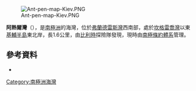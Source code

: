 [[Image:Ant-pen-map-Kiev.PNG|thumb]]

{{Coord|65|4|S|63|35|W|source:GNIS|display=title}}

'''阿熱爾灣'''（{{lang-en|Azure Cove}}），是[[南極洲|南極洲]]的海灣，位於[[弗蘭德雷斯灣|弗蘭德雷斯灣]]西南部，處於[[坎格雷喬灣|坎格雷喬灣]]以東[[基輔半島|基輔半島]]東北岸，長1.6公里，由[[比利時|比利時]]探險隊發現，現時由[[南極條約體系|南極條約體系]]管理。

==參考資料==
* {{usgs-gazetteer|id=805}}

{{DEFAULTSORT:Azure Cove}}
[[Category:南極洲海灣|Category:南極洲海灣]]


{{DancoCoast-geo-stub}}